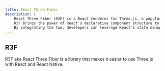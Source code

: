 ```yaml
---
title: React Three Fiber
description: |
    React Three Fiber (R3F) is a React renderer for Three.js, a popular 3D library.
    R3F brings the power of React's declarative component structure to Three.js applications, making it easier to build and manage complex 3D scenes.
    By integrating the two, developers can leverage React's state management and component lifecycle with Three.js's 3D rendering capabilities.
---
```


## R3F

R3F aka React Three Fiber is a library that makes it easier to use Three.js with React and React Native. 
